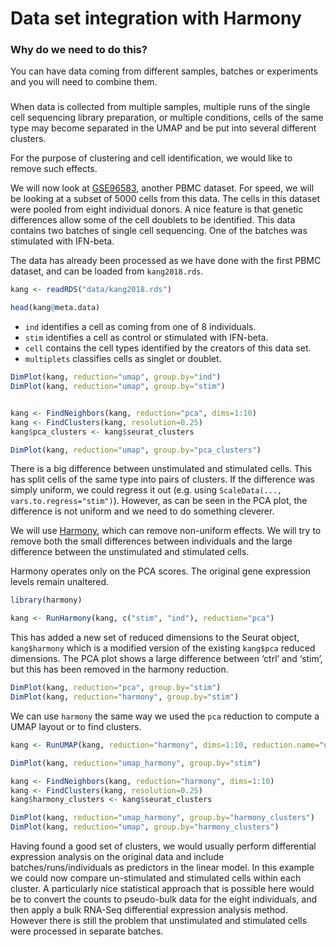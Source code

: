 # Data set integration with Harmony {#Harmony}


### Why do we need to do this? {- .rmdimportant}

You can have data coming from different samples, batches or experiments and you will need to combine them.  

### {-}


When data is collected from multiple samples, multiple runs of the single cell sequencing library preparation, or multiple conditions, cells of the same type may become separated in the UMAP and be put into several different clusters.

For the purpose of clustering and cell identification, we would like to remove such effects.

We will now look at [GSE96583](https://www.ncbi.nlm.nih.gov/geo/query/acc.cgi?acc=GSE96583), another PBMC dataset. For speed, we will be looking at a subset of 5000 cells from this data. The cells in this dataset were pooled from eight individual donors. A nice feature is that genetic differences allow some of the cell doublets to be identified. This data contains two batches of single cell sequencing. One of the batches was stimulated with IFN-beta.

The data has already been processed as we have done with the first PBMC dataset, and can be loaded from `kang2018.rds`.

```r
kang <- readRDS("data/kang2018.rds")

head(kang@meta.data)
```

* `ind` identifies a cell as coming from one of 8 individuals.
* `stim` identifies a cell as control or stimulated with IFN-beta.
* `cell` contains the cell types identified by the creators of this data set.
* `multiplets` classifies cells as singlet or doublet.

```r
DimPlot(kang, reduction="umap", group.by="ind")
DimPlot(kang, reduction="umap", group.by="stim")


kang <- FindNeighbors(kang, reduction="pca", dims=1:10)
kang <- FindClusters(kang, resolution=0.25)
kang$pca_clusters <- kang$seurat_clusters

DimPlot(kang, reduction="umap", group.by="pca_clusters")
```

There is a big difference between unstimulated and stimulated cells. This has split cells of the same type into pairs of clusters. If the difference was simply uniform, we could regress it out (e.g. using `ScaleData(..., vars.to.regress="stim")`). However, as can be seen in the PCA plot, the difference is not uniform and we need to do something cleverer.

We will use [Harmony](https://github.com/immunogenomics/harmony), which can remove non-uniform effects. We will try to remove both the small differences between individuals and the large difference between the unstimulated and stimulated cells.

Harmony operates only on the PCA scores. The original gene expression levels remain unaltered.

```r
library(harmony)

kang <- RunHarmony(kang, c("stim", "ind"), reduction="pca")
```

This has added a new set of reduced dimensions to the Seurat object, `kang$harmony` which is a modified version of the existing `kang$pca` reduced dimensions. The PCA plot shows a large difference between 'ctrl' and 'stim', but this has been removed in the harmony reduction.

```r
DimPlot(kang, reduction="pca", group.by="stim")
DimPlot(kang, reduction="harmony", group.by="stim")
```

We can use `harmony` the same way we used the `pca` reduction to compute a UMAP layout or to find clusters.

```r
kang <- RunUMAP(kang, reduction="harmony", dims=1:10, reduction.name="umap_harmony")

DimPlot(kang, reduction="umap_harmony", group.by="stim")

kang <- FindNeighbors(kang, reduction="harmony", dims=1:10)
kang <- FindClusters(kang, resolution=0.25)
kang$harmony_clusters <- kang$seurat_clusters

DimPlot(kang, reduction="umap_harmony", group.by="harmony_clusters")
DimPlot(kang, reduction="umap", group.by="harmony_clusters")
```

Having found a good set of clusters, we would usually perform differential expression analysis on the original data and include batches/runs/individuals as predictors in the linear model. In this example we could now compare un-stimulated and stimulated cells within each cluster. A particularly nice statistical approach that is possible here would be to convert the counts to pseudo-bulk data for the eight individuals, and then apply a bulk RNA-Seq differential expression analysis method. However there is still the problem that unstimulated and stimulated cells were processed in separate batches.
